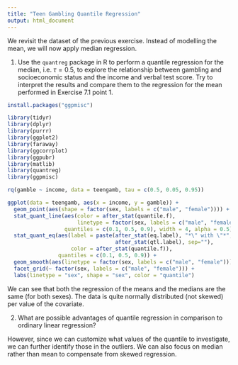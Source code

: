 ```yaml
---
title: "Teen Gambling Quantile Regression"
output: html_document
---
```


We revisit the dataset of the previous exercise. Instead of modelling the mean, we will now apply median regression.

1.  Use the `quantreg` package in R to perform a quantile regression for the median, i.e. $\tau = 0.5$, to explore the relationship between gambling and socioeconomic status and the income and verbal test score. Try to interpret the results and compare them to the regression for the mean performed in Exercise 7.1 point 1.

```r
install.packages("ggpmisc")
```

```r
library(tidyr)
library(dplyr)
library(purrr)
library(ggplot2)
library(faraway)
library(ggcorrplot)
library(ggpubr)
library(matlib)
library(quantreg)
library(ggpmisc)
```

```r
rq(gamble ~ income, data = teengamb, tau = c(0.5, 0.05, 0.95))

ggplot(data = teengamb, aes(x = income, y = gamble)) +
  geom_point(aes(shape = factor(sex, labels = c("male", "female")))) +
  stat_quant_line(aes(color = after_stat(quantile.f),
                      linetype = factor(sex, labels = c("male", "female"))),
                  quantiles = c(0.1, 0.5, 0.9), width = 4, alpha = 0.5) +
  stat_quant_eq(aes(label = paste(after_stat(eq.label), "*\" with \"*", 
                                  after_stat(qtl.label), sep=""),
                    color = after_stat(quantile.f)),
                quantiles = c(0.1, 0.5, 0.9)) +
  geom_smooth(aes(linetype = factor(sex, labels = c("male", "female"))), method = lm, color = 'yellow') +
  facet_grid(~ factor(sex, labels = c("male", "female"))) +
  labs(linetype = "sex", shape = "sex", color = "quantile")
```

We can see that both the regression of the means and the medians are the same (for both sexes). The data is quite normally distributed (not skewed) per value of the covariate.

2.  What are possible advantages of quantile regression in comparison to ordinary linear regression?

However, since we can customize what values of the quantile to investigate, we can further identify those in the outliers. We can also focus on median rather than mean to compensate from skewed regression.
